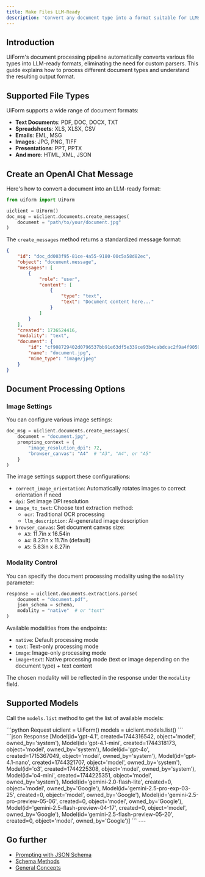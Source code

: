 ```yaml
---
title: Make Files LLM-Ready
description: 'Convert any document type into a format suitable for LLMs'
---
```


## Introduction

UiForm's document processing pipeline automatically converts various file types into LLM-ready formats, eliminating the need for custom parsers. This guide explains how to process different document types and understand the resulting output format.

## Supported File Types

UiForm supports a wide range of document formats:

- **Text Documents**: PDF, DOC, DOCX, TXT
- **Spreadsheets**: XLS, XLSX, CSV
- **Emails**: EML, MSG
- **Images**: JPG, PNG, TIFF
- **Presentations**: PPT, PPTX
- **And more**: HTML, XML, JSON

## Create an OpenAI Chat Message

Here's how to convert a document into an LLM-ready format:

```python
from uiform import UiForm

uiclient = UiForm()
doc_msg = uiclient.documents.create_messages(
    document = "path/to/your/document.jpg"
)
```

The `create_messages` method returns a standardized message format:

```json
{
    "id": "doc_dd003f95-81ce-4a55-9180-00c5a58d82ec",
    "object": "document.message",
    "messages": [
        {
            "role": "user",
            "content": [
                {
                    "type": "text",
                    "text": "Document content here..."
                }
            ]
        }
    ],
    "created": 1736524416,
    "modality": "text",
    "document": {
        "id": "cf908729402d0796537bb91e63df5e339ce93b4cabdcac2f9a4f90592647e130",
        "name": "document.jpg",
        "mime_type": "image/jpeg"
    }
}
```

## Document Processing Options

### Image Settings

You can configure various image settings:

```python
doc_msg = uiclient.documents.create_messages(
    document = "document.jpg",
    prompting_context = {
        "image_resolution_dpi": 72,
        "browser_canvas": "A4"  # "A3", "A4", or "A5"
    }
)
```

The image settings support these configurations:
- `correct_image_orientation`: Automatically rotates images to correct orientation if need
- `dpi`: Set image DPI resolution
- `image_to_text`: Choose text extraction method:
  - `ocr`: Traditional OCR processing
  - `llm_description`: AI-generated image description
- `browser_canvas`: Set document canvas size:
  - `A3`: 11.7in x 16.54in
  - `A4`: 8.27in x 11.7in (default)
  - `A5`: 5.83in x 8.27in

### Modality Control

You can specify the document processing modality using the `modality` parameter:

```python 
response = uiclient.documents.extractions.parse(
    document = "document.pdf",
    json_schema = schema,
    modality = "native"  # or "text"
)
```

Available modalities from the endpoints:
- `native`: Default processing mode
- `text`: Text-only processing mode
- `image`: Image-only processing mode
- `image+text`: Native processing mode (text or image depending on the document type) + text content

The chosen modality will be reflected in the response under the `modality` field.

## Supported Models

Call the `models.list` method to get the list of available models:

<CodeGroup>
```python Request
uiclient = UiForm()
models = uiclient.models.list()
```
```json Response
[Model(id='gpt-4.1', created=1744316542, object='model', owned_by='system'),
 Model(id='gpt-4.1-mini', created=1744318173, object='model', owned_by='system'),
 Model(id='gpt-4o', created=1715367049, object='model', owned_by='system'),
 Model(id='gpt-4.1-nano', created=1744321707, object='model', owned_by='system'),
 Model(id='o3', created=1744225308, object='model', owned_by='system'),
 Model(id='o4-mini', created=1744225351, object='model', owned_by='system'),
 Model(id='gemini-2.0-flash-lite', created=0, object='model', owned_by='Google'),
 Model(id='gemini-2.5-pro-exp-03-25', created=0, object='model', owned_by='Google'),
 Model(id='gemini-2.5-pro-preview-05-06', created=0, object='model', owned_by='Google'),
 Model(id='gemini-2.5-flash-preview-04-17', created=0, object='model', owned_by='Google'),
 Model(id='gemini-2.5-flash-preview-05-20', created=0, object='model', owned_by='Google')]
```
</CodeGroup>
---

## Go further

- [Prompting with JSON Schema](/get-started/prompting-with-the-json-schema)
- [Schema Methods](/get-started/Schema-Methods)
- [General Concepts](/get-started/General-Concepts)